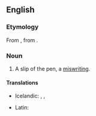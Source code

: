 ==English==

===Etymology===
From {{bor|en|la|[[lāpsus]] [[calamī]]|lit=slip of the pen}}, from {{m|la|calamus||pen}}.

===Noun===
{{en-noun|head=lapsus calami|?}}

# {{lb|en|formal}} A slip of the pen, a [[miswriting]].
#: {{syn|en|lapsus plumæ|typo}}
#: {{cot|en|lapsus digiti|lapsus digitorum}}

====Translations====
{{trans-top|slip of the pen}}
* Icelandic: {{t|is|pennaglöp|n-p}}, {{t|is|ritvilla|f}}, {{t|is|slæm ritvilla|f}}
{{trans-mid}}
* Latin: {{t|la|lapsus calami|m}}
{{trans-bottom}}